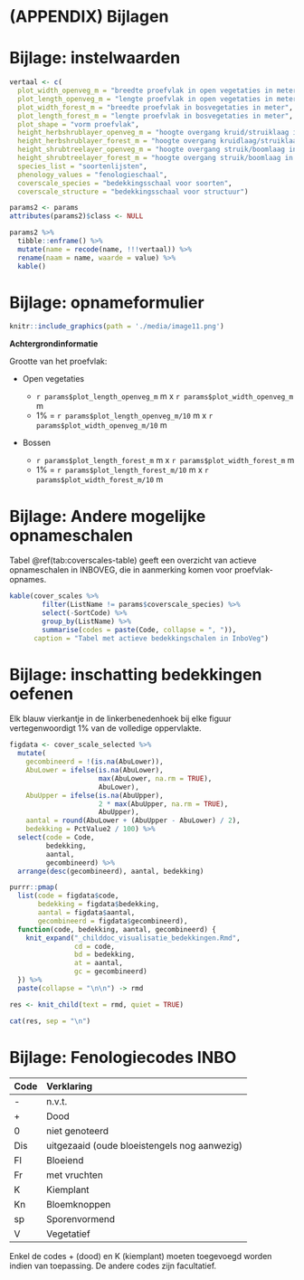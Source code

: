 # (APPENDIX) Bijlagen {.unnumbered}

# Bijlage: instelwaarden {#bijlage-params}

```r
vertaal <- c(
  plot_width_openveg_m = "breedte proefvlak in open vegetaties in meter",
  plot_length_openveg_m = "lengte proefvlak in open vegetaties in meter",
  plot_width_forest_m = "breedte proefvlak in bosvegetaties in meter",
  plot_length_forest_m = "lengte proefvlak in bosvegetaties in meter",
  plot_shape = "vorm proefvlak",
  height_herbshrublayer_openveg_m = "hoogte overgang kruid/struiklaag in open vegetaties in meter",
  height_herbshrublayer_forest_m = "hoogte overgang kruidlaag/struiklaag in bosvegetaties in meter",
  height_shrubtreelayer_openveg_m = "hoogte overgang struik/boomlaag in open vegetaties in meter",
  height_shrubtreelayer_forest_m = "hoogte overgang struik/boomlaag in bosvegetaties in meter",
  species_list = "soortenlijsten",
  phenology_values = "fenologieschaal",
  coverscale_species = "bedekkingsschaal voor soorten",
  coverscale_structure = "bedekkingsschaal voor structuur")

params2 <- params
attributes(params2)$class <- NULL

params2 %>%
  tibble::enframe() %>%
  mutate(name = recode(name, !!!vertaal)) %>%
  rename(naam = name, waarde = value) %>%
  kable()
```

# Bijlage: opnameformulier {#bijlage-opnameformulier}

```r
knitr::include_graphics(path = './media/image11.png')
```

**Achtergrondinformatie**

Grootte van het proefvlak:

-   Open vegetaties

    -   `r params$plot_length_openveg_m` m x `r params$plot_width_openveg_m` m
    -   1% = `r params$plot_length_openveg_m/10` m x `r params$plot_width_openveg_m/10` m

-   Bossen

    -   `r params$plot_length_forest_m` m x `r params$plot_width_forest_m` m
    -   1% = `r params$plot_length_forest_m/10` m x `r params$plot_width_forest_m/10` m

# Bijlage: Andere mogelijke opnameschalen

Tabel \@ref(tab:coverscales-table) geeft een overzicht van actieve opnameschalen in INBOVEG, die in aanmerking komen voor proefvlak-opnames.

```r
kable(cover_scales %>%
        filter(ListName != params$coverscale_species) %>%
        select(-SortCode) %>%
        group_by(ListName) %>%
        summarise(codes = paste(Code, collapse = ", ")), 
      caption = "Tabel met actieve bedekkingschalen in InboVeg")
```

# Bijlage: inschatting bedekkingen oefenen

Elk blauw vierkantje in de linkerbenedenhoek bij elke figuur vertegenwoordigt 1% van de volledige oppervlakte.

```r
figdata <- cover_scale_selected %>%
  mutate(
    gecombineerd = !(is.na(AbuLower)),
    AbuLower = ifelse(is.na(AbuLower), 
                      max(AbuLower, na.rm = TRUE),
                      AbuLower),
    AbuUpper = ifelse(is.na(AbuUpper), 
                      2 * max(AbuUpper, na.rm = TRUE),
                      AbuUpper),
    aantal = round(AbuLower + (AbuUpper - AbuLower) / 2),
    bedekking = PctValue2 / 100) %>%
  select(code = Code, 
         bedekking,
         aantal,
         gecombineerd) %>%
  arrange(desc(gecombineerd), aantal, bedekking)

purrr::pmap(
  list(code = figdata$code,
       bedekking = figdata$bedekking,
       aantal = figdata$aantal,
       gecombineerd = figdata$gecombineerd), 
  function(code, bedekking, aantal, gecombineerd) {
    knit_expand("_childdoc_visualisatie_bedekkingen.Rmd", 
                cd = code,
                bd = bedekking,
                at = aantal,
                gc = gecombineerd)
  }) %>%
  paste(collapse = "\n\n") -> rmd

res <- knit_child(text = rmd, quiet = TRUE)

cat(res, sep = "\n")
```

# Bijlage: Fenologiecodes INBO

| Code | Verklaring                                   |
|:-----|:---------------------------------------------|
| \-   | n.v.t.                                       |
| \+   | Dood                                         |
| 0    | niet genoteerd                               |
| Dis  | uitgezaaid (oude bloeistengels nog aanwezig) |
| Fl   | Bloeiend                                     |
| Fr   | met vruchten                                 |
| K    | Kiemplant                                    |
| Kn   | Bloemknoppen                                 |
| sp   | Sporenvormend                                |
| V    | Vegetatief                                   |

Enkel de codes + (dood) en K (kiemplant) moeten toegevoegd worden indien van toepassing.
De andere codes zijn facultatief.
